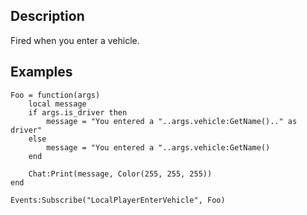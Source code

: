 {{Lua/Event|
  arguments = [[Lua/Server/Vehicle|Vehicle]] vehicle, boolean is_driver
}}

==Description==

Fired when you enter a vehicle.

==Examples==

<syntaxhighlight>
Foo = function(args)
	local message
	if args.is_driver then
		message = "You entered a "..args.vehicle:GetName().." as driver"
	else
		message = "You entered a "..args.vehicle:GetName()
	end

	Chat:Print(message, Color(255, 255, 255))
end

Events:Subscribe("LocalPlayerEnterVehicle", Foo)
</syntaxhighlight>